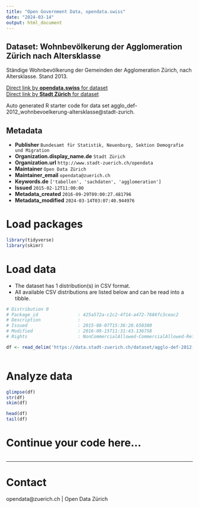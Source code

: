 ```yaml
---
title: "Open Government Data, opendata.swiss"
date: "2024-03-14"
output: html_document
---
```


## Dataset: Wohnbevölkerung der Agglomeration Zürich nach Altersklasse

Ständige Wohnbevölkerung der Gemeinden der Agglomeration Zürich, nach Altersklasse. Stand 2013.

[Direct link by **opendata.swiss** for dataset](https://opendata.swiss/de/dataset/wohnbevolkerung-der-agglomeration-zurich-nach-altersklasse)<br>
[Direct link by **Stadt Zürich** for dataset](https://data.stadt-zuerich.ch/dataset/agglo-def-2012-wohnbevoelkerung-altersklasse)

Auto generated R starter code for data set agglo_def-2012_wohnbevoelkerung-altersklasse@stadt-zurich.

## Metadata

- **Publisher** `Bundesamt für Statistik, Neuenburg, Sektion Demografie und Migration`
- **Organization.display_name.de** `Stadt Zürich`
- **Organization.url** `http://www.stadt-zuerich.ch/opendata`
- **Maintainer** `Open Data Zürich`
- **Maintainer_email** `opendata@zuerich.ch`
- **Keywords.de** `['tabellen', 'sachdaten', 'agglomeration']`
- **Issued** `2015-02-12T11:00:00`
- **Metadata_created** `2016-09-29T09:00:27.481796`
- **Metadata_modified** `2024-03-14T03:07:40.944976`


# Load packages

```r

library(tidyverse)
library(skimr)

```

# Load data

-   The dataset has 1 distribution(s) in CSV format.
-   All available CSV distributions are listed below and can be read into a tibble.

```r

# Distribution 0
# Package_id               : 425a572a-c2c2-4f14-a472-7686fc3ceac2
# Description              : 
# Issued                   : 2015-08-07T15:36:20.650380
# Modified                 : 2016-09-15T11:31:43.136758
# Rights                   : NonCommercialAllowed-CommercialAllowed-ReferenceNotRequired

df <- read_delim('https://data.stadt-zuerich.ch/dataset/agglo-def-2012-wohnbevoelkerung-altersklasse/download/agglomeration-zuerich-def2012_altersklassen_2013.csv')



```

# Analyze data

```r

glimpse(df)
str(df)
skim(df)

head(df)
tail(df)

```

# Continue your code here...

```r

```

------------------------------------------------------------------------

# Contact

opendata@zuerich.ch | Open Data Zürich
